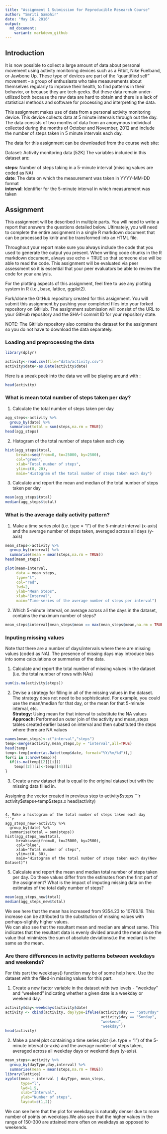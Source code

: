 ```yaml
---
title: "Assignment 1 Submission for Reproducible Research Course"
author: "Smriti Gambhir"
date: "May 16, 2016"
output: 
  md_document:
    variant: markdown_github
---
```

## Introduction

It is now possible to collect a large amount of data about personal movement using activity monitoring devices such as a Fitbit, Nike Fuelband, or Jawbone Up. These type of devices are part of the "quantified self" movement - a group of enthusiasts who take measurements about themselves regularly to improve their health, to find patterns in their behavior, or because they are tech geeks. But these data remain under-utilized both because the raw data are hard to obtain and there is a lack of statistical methods and software for processing and interpreting the data.

This assignment makes use of data from a personal activity monitoring device. This device collects data at 5 minute intervals through out the day. The data consists of two months of data from an anonymous individual collected during the months of October and November, 2012 and include the number of steps taken in 5 minute intervals each day.

The data for this assignment can be downloaded from the course web site:

Dataset: Activity monitoring data [52K]
The variables included in this dataset are:

**steps**: Number of steps taking in a 5-minute interval (missing values are coded as NA)  
**date**: The date on which the measurement was taken in YYYY-MM-DD format  
**interval**: Identifier for the 5-minute interval in which measurement was taken  

## Assignment 
  
This assignment will be described in multiple parts. You will need to write a report that answers the questions detailed below. Ultimately, you will need to complete the entire assignment in a single R markdown document that can be processed by knitr and be transformed into an HTML file.

Throughout your report make sure you always include the code that you used to generate the output you present. When writing code chunks in the R markdown document, always use echo = TRUE so that someone else will be able to read the code. This assignment will be evaluated via peer assessment so it is essential that your peer evaluators be able to review the code for your analysis.

For the plotting aspects of this assignment, feel free to use any plotting system in R (i.e., base, lattice, ggplot2).

Fork/clone the GitHub repository created for this assignment. You will submit this assignment by pushing your completed files into your forked repository on GitHub. The assignment submission will consist of the URL to your GitHub repository and the SHA-1 commit ID for your repository state.

NOTE: The GitHub repository also contains the dataset for the assignment so you do not have to download the data separately.

### Loading and preprocessing the data
```r
library(dplyr)
```
```r
activity<-read.csv(file="data/activity.csv")
activity$date<-as.Date(activity$date)

```

Here is a sneak peek into the data we will be playing around with :  
```r
head(activity)
```

### What is mean total number of steps taken per day?  
  
1. Calculate the total number of steps taken per day
```r
agg_steps<-activity %>%
  group_by(date) %>%
  summarise(total = sum(steps,na.rm = TRUE))
head(agg_steps)
```

2. Histogram of the total number of steps taken each day
```r
hist(agg_steps$total, 
     breaks=seq(from=0, to=25000, by=2500),
     col="green", 
     xlab="Total number of steps", 
     ylim=c(0, 20), 
     main="Histogram of the total number of steps taken each day")
```

3. Calculate and report the mean and median of the total number of steps taken per day
```r
mean(agg_steps$total)
median(agg_steps$total)
```

### What is the average daily activity pattern?
  
1. Make a time series plot (i.e. type = "l") of the 5-minute interval (x-axis) and the average number of steps taken, averaged across all days (y-axis)  
```r
mean_steps<-activity %>%
  group_by(interval) %>%
  summarise(mean = mean(steps,na.rm = TRUE))
head(mean_steps)
```

```r
plot(mean~interval,
     data = mean_steps,
     type="l",
     col="red",
     lwd=2,
     ylab="Mean Steps",
     xlab="Interval",
     main="Time-series of the average number of steps per interval")
```
  
2. Which 5-minute interval, on average across all the days in the dataset, contains the maximum number of steps?
```r
mean_steps$interval[mean_steps$mean == max(mean_steps$mean,na.rm = TRUE)]
```


### Inputing missing values  
  
Note that there are a number of days/intervals where there are missing values (coded as NA). The presence of missing days may introduce bias into some calculations or summaries of the data.

1. Calculate and report the total number of missing values in the dataset (i.e. the total number of rows with NAs)
```r
sum(is.na(activity$steps))
```
  
2. Devise a strategy for filling in all of the missing values in the dataset. The strategy does not need to be sophisticated. For example, you could use the mean/median for that day, or the mean for that 5-minute interval, etc.  
**Strategy: ** Using mean for that interval to substitute the NA values  
**Approach: ** Performed an outer join of the activity and mean_steps tables created earlier based on interval and then substituted the steps where there are NA values
```r
names(mean_steps)<-c("interval","steps")
temp<-merge(activity,mean_steps,by = "interval",all=TRUE)
head(temp)
temp<-temp[order(as.Date(temp$date, format="%Y/%m/%d")),]
for(i in 1:nrow(temp)){
  if(is.na(temp[[2]][i]))
    temp[[2]][i]<-temp[[4]][i]
}
```
  
3. Create a new dataset that is equal to the original dataset but with the missing data filled in.
  
Assigning the vector created in previous step to activity$steps
```r
activity$steps<-temp$steps.x
head(activity)
```

4. Make a histogram of the total number of steps taken each day 
```r
agg_steps_new<-activity %>%
  group_by(date) %>%
  summarise(total = sum(steps))
hist(agg_steps_new$total, 
     breaks=seq(from=0, to=25000, by=2500),
     col="blue", 
     xlab="Total number of steps", 
     ylim=c(0, 30), 
     main="Histogram of the total number of steps taken each day(New Dataset)")
```

5. Calculate and report the mean and median total number of steps taken per day. Do these values differ from the estimates from the first part of the assignment? What is the impact of imputing missing data on the estimates of the total daily number of steps?

```r
mean(agg_steps_new$total)
median(agg_steps_new$total)
```

We see here that the mean has increased from 9354.23 to 10766.19. This increase can be attributed to the substitution of missing values with perhaps-slightly higher values.  
We can also see that the resultant mean and median are almost same. This indicates that the resultant data is evenly divided around the mean since the value that minimizes the sum of absolute deviations(i.e the median) is the same as the mean.
  
### Are there differences in activity patterns between weekdays and weekends?
  
For this part the weekdays() function may be of some help here. Use the dataset with the filled-in missing values for this part.

1. Create a new factor variable in the dataset with two levels - "weekday" and "weekend" indicating whether a given date is a weekday or weekend day.
```r
activity$day<-weekdays(activity$date)
activity <- cbind(activity, dayType=ifelse(activity$day == "Saturday" |
                                           activity$day == "Sunday",
                                           "weekend",
                                           "weekday"))
head(activity)
```
  
2. Make a panel plot containing a time series plot (i.e. type = "l") of the 5-minute interval (x-axis) and the average number of steps taken, averaged across all weekday days or weekend days (y-axis).
```r
mean_steps<-activity %>%
  group_by(dayType,day,interval) %>%
  summarise(mean = mean(steps,na.rm = TRUE))
library(lattice)
xyplot(mean ~ interval | dayType, mean_steps, 
       type="l", 
       lwd=1.5, 
       xlab="Interval", 
       ylab="Number of steps", 
       layout=c(1,2))
```

We can see here that the plot for weekdays is naturally denser due to more number of points on weekdays.We also see that the higher values in the range of 150-300 are attained more often on weekdays as opposed to weekends.






